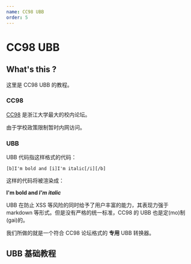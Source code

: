 ```yaml
---
name: CC98 UBB
order: 5
---
```


# CC98 UBB

## What's this ?

这里是 CC98 UBB 的教程。


### CC98

[CC98](https://www.cc98.org) 是浙江大学最大的校内论坛。

由于学校政策限制暂时内网访问。


### UBB

UBB 代码指这样格式的代码：

```text
[b]I'm bold and [i]I'm italic[/i][/b]
```

这样的代码将被渲染成：

**I'm bold and _I'm italic_**

UBB 在防止 XSS 等风险的同时给予了用户丰富的能力，其表现力强于 markdown 等形式。但是没有严格的统一标准，CC98 的 UBB 也是定(mo)制(gai)的。

我们所做的就是一个符合 CC98 论坛格式的 **专用** UBB 转换器。


## UBB 基础教程
